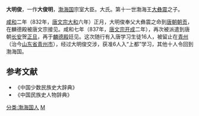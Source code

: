 '''大明俊'''，一作'''大俊明'''，[[渤海国|渤海国]]宗室大臣。大氏。第十一世渤海王[[大彝震|大彝震]]之子。

[[咸和_(渤海)|咸和]]二年（832年，[[唐文宗|唐文宗]][[大和_(唐朝)|大和]]六年）正月，大明俊奉父大彝震之命到[[唐朝|唐朝]][[朝贡|朝贡]]，在麟德殿被唐文宗接见。咸和七年（837年，[[唐文宗|唐文宗]][[开成|开成]]二年），再次被派遣到唐朝[[长安|长安]]贺[[正旦|正旦]]，再于[[麟德殿|麟德殿]]廷见。这次随行有入唐学习生徒16人，被留止在[[青州|青州]]（治今[[山东省|山东省]][[青州市|青州市]]），经过大明俊交涉，获准6人入“上都”学习，其他十人令回到渤海国。

==参考文献==
* 《中国少数民族史大辞典》
* 《中国民族史人物辞典》

[[分类:渤海国人|分类:渤海国人]]
[[分类:大姓|M]]